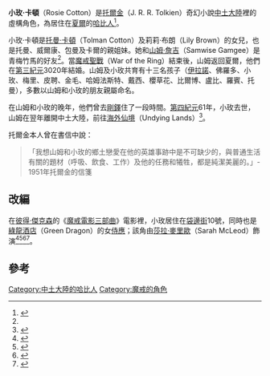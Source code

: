 {{NoteTA
|G1=LR
}}
{{托爾金人物 |
character_name =  小玫·卡頓|
character_race =  [[哈比人|哈比人]]|
character_culture= |
character_gender = 女性 |
character_birth =[[第三紀元|第三紀元]]2984年 |
character_death = [[第四紀元|第四紀元]]61年|
character_actor =[[莎拉·麥里歐|莎拉·麥里歐]]|
Book(s) = 《[[魔戒|魔戒]]》|
}}
'''小玫·卡頓'''（Rosie Cotton）是[[托爾金|托爾金]]（J. R. R. Tolkien）奇幻小說[[中土大陸|中土大陸]]裡的虛構角色，為居住在[[夏爾_(中土大陸)|夏爾]]的[[哈比人|哈比人]]<ref name=":1">{{Cite book|title=魔戒魅影：魔戒首部曲小說·電影導讀本|last=裘德·費雪|publisher=聯經|year=2002年月|isbn=957-08-2346-1|location=臺北}}</ref>{{Rp|16}}。

小玫·卡頓是[[托曼·卡頓|托曼·卡頓]]（Tolman Cotton）及莉莉·布朗（Lily Brown）的女兒，也是托曼、威爾康、包曼及卡爾的親姐妹。她和[[山姆·詹吉|山姆·詹吉]]（Samwise Gamgee）是青梅竹馬的好友<ref name=":1" />。當[[魔戒聖戰|魔戒聖戰]]（War of the Ring）結束後，山姆返回夏爾，他們在[[第三紀元|第三紀元]]3020年結婚。山姆及小玫共育有十三名孩子（[[伊拉諾·加德納|伊拉諾]]、佛羅多、小玫、梅里、皮聘、金毛、哈姆法斯特、戴西、櫻草花、比爾博、盧比、羅賓、托曼），多數以山姆和小玫的朋友親屬命名。

在山姆和小玫的晚年，他們曾去[[剛鐸|剛鐸]]住了一段時間。[[第四紀元|第四紀元]]61年，小玫去世，山姆在翌年離開中土大陸，前往[[阿門洲|海外仙境]]（Undying Lands）<ref>{{Cite book|title=魔戒三部曲：王者再臨|last=托爾金|publisher=聯經|year=2012年12月|isbn=978-957-08-4102-2|location=臺北}}</ref>。

托爾金本人曾在書信中說：

<blockquote>「我想山姆和小玫的鄉土戀愛在他的英雄事跡中是不可缺少的，與普通生活有關的題材（呼吸、飲食、工作）及他的任務和犧牲，都是純潔美麗的。」- 1951年托爾金的信箋</blockquote>

==改編==
在[[彼得·傑克森|彼得·傑克森]]的《[[魔戒電影三部曲|魔戒電影三部曲]]》電影裡，小玫居住在[[袋邊街|袋邊街]]10號，同時也是[[綠龍酒店|綠龍酒店]]（Green Dragon）的女[[侍應|侍應]]；該角由[[莎拉·麥里歐|莎拉·麥里歐]]（Sarah McLeod）飾演<ref>{{Cite web|url=http://www.imdb.com/name/nm0572867/|title=Sarah McLeod|accessdate=2017-12-20|work=IMDb|archive-date=2017-10-29|archive-url=https://web.archive.org/web/20171029070858/http://www.imdb.com/name/nm0572867/|dead-url=no}}</ref><ref>{{Cite web|url=https://www.redcarpet-tours.com/blog/rosie-cotton-interview|title=5 Minutes with Sarah McLeod|accessdate=2017-12-20|author=Julie|date=2017-03-27|publisher=|archive-url=https://web.archive.org/web/20171222052441/https://www.redcarpet-tours.com/blog/rosie-cotton-interview|archive-date=2017-12-22|dead-url=yes}}</ref><ref>{{Cite web|url=http://archives.theonering.net/features/newsroom/files/022502_mcleod.html|title=Interview with Sarah McLeod|accessdate=2017-12-20|author=|date=|last=Corvar|first=Calisuri and|publisher=TheOneRing net|archive-date=2016-03-03|archive-url=https://web.archive.org/web/20160303235414/http://archives.theonering.net/features/newsroom/files/022502_mcleod.html|dead-url=no}}</ref><ref name=":0">{{Cite news|url=http://middleearthnews.com/2014/07/18/happy-birthday-to-sarah-mcleod/|title=Happy Birthday to Sarah McLeod!|date=2014-07-18|work=Middle-earth News|accessdate=2018-12-09|archive-date=2018-11-05|archive-url=https://web.archive.org/web/20181105160612/http://middleearthnews.com/2014/07/18/happy-birthday-to-sarah-mcleod/|dead-url=no}}</ref>。

== 參考 ==
{{Reflist|2}}

{{DEFAULTSORT:Cotton, Rosie}}
[[Category:中土大陸的哈比人|Category:中土大陸的哈比人]]
[[Category:魔戒的角色|Category:魔戒的角色]]